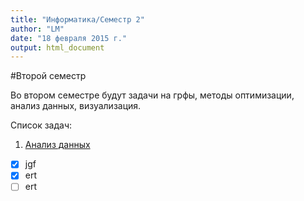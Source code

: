 ```yaml
---
title: "Информатика/Семестр 2"
author: "LM"
date: "18 февраля 2015 г."
output: html_document
---
```


#Второй семестр

Во втором семестре будут задачи на грфы, методы оптимизации, анализ данных, визуализация.

Список задач:

1. [Анализ данных](z1.html)

- [x] jgf
- [x] ert
- [ ] ert